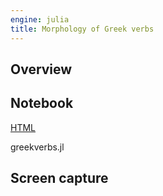 ```yaml
---
engine: julia
title: Morphology of Greek verbs
---
```



## Overview

## Notebook

[HTML](./findverbs.html)

greekverbs.jl

## Screen capture